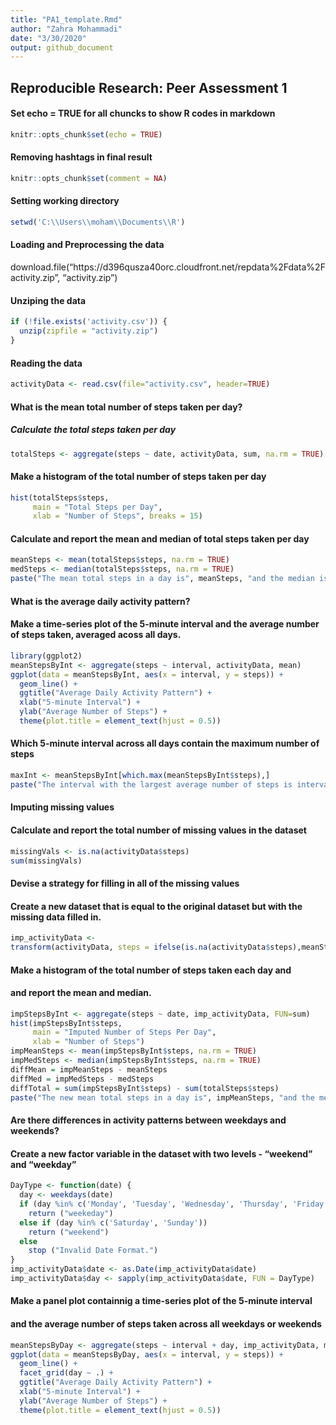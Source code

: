 ---
title: "PA1_template.Rmd"
author: "Zahra Mohammadi"
date: "3/30/2020"
output: github_document
---
## Reproducible Research: Peer Assessment 1

#### Set echo = TRUE for all chuncks to show R codes in markdown

```{r}
knitr::opts_chunk$set(echo = TRUE)
```

#### Removing hashtags in final result

```{r include=TRUE}
knitr::opts_chunk$set(comment = NA)
```

#### Setting working directory
```{r}
setwd('C:\\Users\\moham\\Documents\\R')
```

#### Loading and Preprocessing the data

download.file("https://d396qusza40orc.cloudfront.net/repdata%2Fdata%2Factivity.zip", "activity.zip")

#### Unziping the data

```{r}
if (!file.exists('activity.csv')) {
  unzip(zipfile = "activity.zip")
}
```
#### Reading the data
```{r} 
activityData <- read.csv(file="activity.csv", header=TRUE)
```

#### What is the mean total number of steps taken per day?

##### Calculate the total steps taken per day

```{r} 
totalSteps <- aggregate(steps ~ date, activityData, sum, na.rm = TRUE) 
```

#### Make a histogram of the total number of steps taken per day

```{r}
hist(totalSteps$steps,
     main = "Total Steps per Day",
     xlab = "Number of Steps", breaks = 15)
```

#### Calculate and report the mean and median of total steps taken per day

```{r}
meanSteps <- mean(totalSteps$steps, na.rm = TRUE)
medSteps <- median(totalSteps$steps, na.rm = TRUE)
paste("The mean total steps in a day is", meanSteps, "and the median is", medSteps, ".")
```

#### What is the average daily activity pattern?
#### Make a time-series plot of the 5-minute interval and the average number of steps taken, averaged acoss all days.

```{r}
library(ggplot2)
meanStepsByInt <- aggregate(steps ~ interval, activityData, mean)
ggplot(data = meanStepsByInt, aes(x = interval, y = steps)) +
  geom_line() +
  ggtitle("Average Daily Activity Pattern") +
  xlab("5-minute Interval") +
  ylab("Average Number of Steps") +
  theme(plot.title = element_text(hjust = 0.5))
```

#### Which 5-minute interval across all days contain the maximum number of steps
```{r}
maxInt <- meanStepsByInt[which.max(meanStepsByInt$steps),]
paste("The interval with the largest average number of steps is interval", maxInt$interval, ".")
```
#### Imputing missing values 
#### Calculate and report the total number of missing values in the dataset
```{r}
missingVals <- is.na(activityData$steps)
sum(missingVals)
```

#### Devise a strategy for filling in all of the missing values
#### Create a new dataset that is equal to the original dataset but with the missing data filled in.

```{r}
imp_activityData <- 
transform(activityData, steps = ifelse(is.na(activityData$steps),meanStepsByInt$steps[match(activityData$interval, meanStepsByInt$interval)],activityData$steps))
```

#### Make a histogram of the total number of steps taken each day and
#### and report the mean and median.
```{r}
impStepsByInt <- aggregate(steps ~ date, imp_activityData, FUN=sum)
hist(impStepsByInt$steps,
     main = "Imputed Number of Steps Per Day",
     xlab = "Number of Steps")
impMeanSteps <- mean(impStepsByInt$steps, na.rm = TRUE)
impMedSteps <- median(impStepsByInt$steps, na.rm = TRUE)
diffMean = impMeanSteps - meanSteps
diffMed = impMedSteps - medSteps
diffTotal = sum(impStepsByInt$steps) - sum(totalSteps$steps)
paste("The new mean total steps in a day is", impMeanSteps, "and the median is", impMedSteps, ", instead of", meanSteps, "and", medSteps, "respectively.")
```

#### Are there differences in activity patterns between weekdays and weekends?
#### Create a new factor variable in the dataset with two levels - "weekend" and "weekday"
```{r}
DayType <- function(date) {
  day <- weekdays(date)
  if (day %in% c('Monday', 'Tuesday', 'Wednesday', 'Thursday', 'Friday'))
    return ("weekeday")
  else if (day %in% c('Saturday', 'Sunday'))
    return ("weekend")
  else
    stop ("Invalid Date Format.")
}
imp_activityData$date <- as.Date(imp_activityData$date)
imp_activityData$day <- sapply(imp_activityData$date, FUN = DayType)
```

#### Make a panel plot containnig a time-series plot of the 5-minute interval
#### and the average number of steps taken across all weekdays or weekends
```{r}
meanStepsByDay <- aggregate(steps ~ interval + day, imp_activityData, mean)
ggplot(data = meanStepsByDay, aes(x = interval, y = steps)) + 
  geom_line() +
  facet_grid(day ~ .) +
  ggtitle("Average Daily Activity Pattern") +
  xlab("5-minute Interval") +
  ylab("Average Number of Steps") +
  theme(plot.title = element_text(hjust = 0.5))
```
